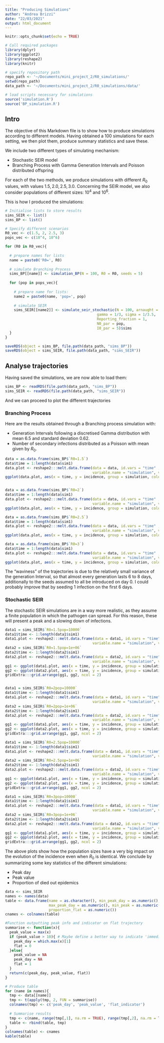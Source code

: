 ```yaml
---
title: "Producing Simulations"
author: "Andrea Brizzi"
date: "22/03/2021"
output: html_document
---
```


```r
knitr::opts_chunk$set(echo = TRUE)

# Call required packages
library(dplyr)
library(ggplot2)
library(reshape2)
library(knitr)

# specify repository path
repo_path <- '~/Documents/mini_project_2/R0_simulations/'
setwd(repo_path)
data_path <- '~/Documents/mini_project_2/R0_simulations/data/'

# load scripts necessary for simulations
source('simulation.R')
source('BP_simulation.R')
```

## Intro
The objective of this Markdown file is to show how to produce simulations according to different models.
Having obtained a 100 simulations for each setting, we then plot them, produce summary statistics and save these.

We include two different types of simulating mechanism:

 * Stochastic SEIR model
 * Branching Process with Gamma Generation Intervals and Poisson distributed offspring

For each of the two methods, we produce simulations with different $R_0$ values, with values $1.5, 2.0, 2.5, 3.0$.
Concerning the SEIR model, we also consider populations of different sizes: $10^4$ and $10^6$.

This is how I produced the simulations:
```r
# Initialise lists to store results 
sims_SEIR <- list()
sims_BP <- list()

# Specify different scenarios
R0_vec <- c(1.5, 2, 2.5, 3)
pops_vec <- c(10^4, 10^6)

for (R0 in R0_vec){
  
  # prepare names for lists
  name = paste0('R0=', R0)
  
  # simulate Branching Process 
  sims_BP[[name]] <- simulation_BP(N = 100, R0 = R0, seeds = 5)
  
  for (pop in pops_vec){
    
    # prepare name for lists:
    name2 = paste0(name, 'pop=', pop)
    
    # simulate SEIR
    sims_SEIR[[name2]] <- simulate_seir_stochastic(N = 100, arnaught = R0, 
                                          gamma = 1/3, sigma = 1/3.5,
                                          Reporting_fraction = 1,
                                          N0_par = pop,
                                          I0_par = 5)$sims
  }
}

saveRDS(object = sims_BP, file.path(data_path, "sims_BP"))
saveRDS(object = sims_SEIR, file.path(data_path, "sims_SEIR"))
```


## Analyse trajectories{.tabset}
Having saved the simulations, we are now able to load them:
```r
sims_BP <- readRDS(file.path(data_path, "sims_BP"))
sims_SEIR <- readRDS(file.path(data_path, "sims_SEIR"))
```
And we can proceed to plot the different trajectories

### Branching Process

Here are the results obtained through a Branching process simulation with:

 * Generation Intervals following a discretised Gamma distribution with mean 6.5 and standard deviation 0.62.
 * Number of secondary infections distributed as a Poisson with mean given by $R_0$.
 
```r
data = as.data.frame(sims_BP$`R0=1.5`)
data$time = 1:length(data$sim1)
data.plot <- reshape2:::melt.data.frame(data = data, id.vars = "time" ,
                                        variable.name = "simulation", value.name = "incidence")
ggplot(data.plot, aes(x = time, y = incidence, group = simulation, color = simulation)) + geom_line() +  theme(legend.position = "none") + ggtitle("Branching Process, R0 = 1.5")


data = as.data.frame(sims_BP$`R0=2`)
data$time = 1:length(data$sim1)
data.plot <- reshape2:::melt.data.frame(data = data, id.vars = "time" ,
                                        variable.name = "simulation", value.name = "incidence")
ggplot(data.plot, aes(x = time, y = incidence, group = simulation, color = simulation)) + geom_line() +  theme(legend.position = "none") + ggtitle("Branching Process, R0 = 2")

data = as.data.frame(sims_BP$`R0=2.5`)
data$time = 1:length(data$sim1)
data.plot <- reshape2:::melt.data.frame(data = data, id.vars = "time" ,
                                        variable.name = "simulation", value.name = "incidence")
ggplot(data.plot, aes(x = time, y = incidence, group = simulation, color = simulation)) + geom_line() +  theme(legend.position = "none") + ggtitle("Branching Process, R0 = 2.5")

data = as.data.frame(sims_BP$`R0=3`)
data$time = 1:length(data$sim1)
data.plot <- reshape2:::melt.data.frame(data = data, id.vars = "time" ,
                                        variable.name = "simulation", value.name = "incidence")
ggplot(data.plot, aes(x = time, y = incidence, group = simulation, color = simulation)) + geom_line() +  theme(legend.position = "none") + ggtitle("Branching Process, R0 = 3")

```

The "waviness" of the trajectories is due to the relatively small variance of the generation Interval, so that almost every generation lasts 6 to 8 days, additionally to the seeds assumed to all be introduced on day 0.
I could probably improve that by seeding 1 infection on the first 6 days.

### Stochastic SEIR

The stochastic SEIR simulations are in a way more realistic, as they assume a finite population in which the pathogen can spread. For this reason, these will present a peak and a slowing down of infections.
```r
data1 = sims_SEIR$`R0=1.5pop=10000`
data1$time <- 1:length(data1$sim1)
data1.plot <- reshape2:::melt.data.frame(data = data1, id.vars = "time" ,
                                        variable.name = "simulation", value.name = "incidence")
data2 = sims_SEIR$`R0=1.5pop=1e+06`
data2$time <- 1:length(data2$sim1)
data2.plot <- reshape2:::melt.data.frame(data = data2, id.vars = "time" ,
                                        variable.name = "simulation", value.name = "incidence")
gg1 <- ggplot(data1.plot, aes(x = time, y = incidence, group = simulation, color = simulation)) + geom_line() +  theme(legend.position = "none") + ggtitle("Stochastic SEIR: R0 = 1.5, N = 10^4")
gg2 <- ggplot(data2.plot, aes(x = time, y = incidence, group = simulation, color = simulation)) + geom_line() +  theme(legend.position = "none") + ggtitle("Stochastic SEIR: R0 = 1.5, N = 10^6")
gridExtra:::grid.arrange(gg1, gg2, ncol = 2)


data1 = sims_SEIR$`R0=2pop=10000`
data1$time <- 1:length(data1$sim1)
data1.plot <- reshape2:::melt.data.frame(data = data1, id.vars = "time" ,
                                        variable.name = "simulation", value.name = "incidence")
data2 = sims_SEIR$`R0=2pop=1e+06`
data2$time <- 1:length(data2$sim1)
data2.plot <- reshape2:::melt.data.frame(data = data2, id.vars = "time" ,
                                        variable.name = "simulation", value.name = "incidence")
gg1 <- ggplot(data1.plot, aes(x = time, y = incidence, group = simulation, color = simulation)) + geom_line() +  theme(legend.position = "none") + ggtitle("Stochastic SEIR: R0 = 2, N = 10^4")
gg2 <- ggplot(data2.plot, aes(x = time, y = incidence, group = simulation, color = simulation)) + geom_line() +  theme(legend.position = "none") + ggtitle("Stochastic SEIR: R0 = 2, N = 10^6")
gridExtra:::grid.arrange(gg1, gg2, ncol = 2)

data1 = sims_SEIR$`R0=2.5pop=10000`
data1$time <- 1:length(data1$sim1)
data1.plot <- reshape2:::melt.data.frame(data = data1, id.vars = "time" ,
                                        variable.name = "simulation", value.name = "incidence")
data2 = sims_SEIR$`R0=2.5pop=1e+06`
data2$time <- 1:length(data2$sim1)
data2.plot <- reshape2:::melt.data.frame(data = data2, id.vars = "time" ,
                                        variable.name = "simulation", value.name = "incidence")
gg1 <- ggplot(data1.plot, aes(x = time, y = incidence, group = simulation, color = simulation)) + geom_line() +  theme(legend.position = "none") + ggtitle("Stochastic SEIR: R0 = 2.5, N = 10^4")
gg2 <- ggplot(data2.plot, aes(x = time, y = incidence, group = simulation, color = simulation)) + geom_line() +  theme(legend.position = "none") + ggtitle("Stochastic SEIR: R0 = 2.5, N = 10^6")
gridExtra:::grid.arrange(gg1, gg2, ncol = 2)

data1 = sims_SEIR$`R0=3pop=10000`
data1$time <- 1:length(data1$sim1)
data1.plot <- reshape2:::melt.data.frame(data = data1, id.vars = "time" ,
                                        variable.name = "simulation", value.name = "incidence")
data2 = sims_SEIR$`R0=3pop=1e+06`
data2$time <- 1:length(data2$sim1)
data2.plot <- reshape2:::melt.data.frame(data = data2, id.vars = "time" ,
                                        variable.name = "simulation", value.name = "incidence")
gg1 <- ggplot(data1.plot, aes(x = time, y = incidence, group = simulation, color = simulation)) + geom_line() +  theme(legend.position = "none") + ggtitle("Stochastic SEIR: R0 = 3, N = 10^4")
gg2 <- ggplot(data2.plot, aes(x = time, y = incidence, group = simulation, color = simulation)) + geom_line() +  theme(legend.position = "none") + ggtitle("Stochastic SEIR: R0 = 3, N = 10^6")
gridExtra:::grid.arrange(gg1, gg2, ncol = 2)

```

The above plots show how the population sizes have a very big impact on the evolution of the incidence even when $R_0$ is identical. 
We conclude by summarizing some key statistics of the different simulations:

* Peak day
* Peak value
* Proportion of died out epidemics

```r
data <- sims_SEIR
names <- names(data)
table <- data.frame(name = as.character(), min_peak_day = as.numeric(),
                    max_peak_day = as.numeric(), min_peak = as.numeric(), max_peak = as.numeric(),
                    proportion_flat = as.numeric())
cnames <- colnames(table)

#Function outputting peak info and indicator on flat trajectory
summarise <- function(x){
  peak_value = max(x)
  if (peak_value > 10){ # Maybe define a better way to indicate 'immediate extinction'
    peak_day = which.max(x)[1]
    flat = 0
  }else{
    peak_value = NA
    peak_day = NA
    flat = 1
  }
  return(c(peak_day, peak_value, flat))
}

# Produce table
for (name in names){
  tmp <- data[[name]]
  tmp <- t(apply(tmp, 2, FUN = summarise))
  colnames(tmp) <- c('peak_day', 'peak_value', 'flat_indicator')
  
  # Summarise results 
  tmp <- c(name, range(tmp[,1], na.rm = TRUE), range(tmp[,2], na.rm = TRUE), mean(tmp[,3]))
  table <- rbind(table, tmp)
}
colnames(table) <- cnames
kable(table)

```

